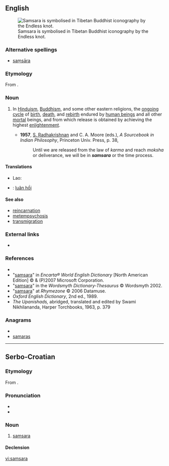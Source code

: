 ==English==
[[File:EndlessKnot03d.png|thumb|right|Samsara is symbolised in Tibetan Buddhist iconography by the Endless knot.]]
===Alternative spellings===
* [[saṃsāra]]

===Etymology===
From {{etyl|sa}} {{term|संसार|sc=Deva|tr=saṃ-sāra|lang=sa}}.

===Noun===
{{en-noun|-}}

# {{context|philosophy|religion}} In [[Hinduism]], [[Buddhism]], and some other eastern religions, the [[ongoing]] [[cycle]] of [[birth]], [[death]], and [[rebirth]] endured by [[human being]]s and all other [[mortal]] beings, and from which release is obtained by achieving the highest [[enlightenment]].
#* '''1957''', [[w:Sarvepalli_Radhakrishnan|S. Radhakrishnan]] and C. A. Moore (eds.), ''A Sourcebook in Indian Philosophy'', Princeton Univ. Press, p. 38,
#*: Until we are released from the law of ''karma'' and reach ''moksha'' or deliverance, we will be in '''''samsara''''' or the time process.

====Translations====
{{trans-top|cycle of reincarnation}}
* Lao: {{t-|lo|ສັງສາລະວັດ|tr=sangsaala-wat|sc=Laoo|xs=Lao}}
{{trans-mid}}
{{trans-bottom}}

{{checktrans-top}}
* {{ttbc|Vietnamese}}: [[luân hồi]]
{{trans-mid}}
{{trans-bottom}}


====See also====
* [[reincarnation]]
* [[metempsychosis]]
* [[transmigration]]

===External links===
* {{pedialite}}

===References===
* {{R:Dictionary.com}}
* "[http://encarta.msn.com/dictionary_/samsara.html samsara]" in ''Encarta® World English Dictionary'' [North American Edition] © & (P)2007 Microsoft Corporation.
* "[http://www.wordsmyth.net/live/home.php?script=search&matchent=samsara&matchtype=exact samsara]" in the ''Wordsmyth Dictionary-Thesaurus'' © Wordsmyth 2002.
* "[http://www.rhymezone.com/r/rhyme.cgi?Word=samsara samsara]" at ''Rhymezone'' © 2006 Datamuse.
* ''Oxford English Dictionary'', 2nd ed., 1989.
* ''The Upanishads,'' abridged, translated and edited by Swami Nikhilananda, Harper Torchbooks, 1963, p. 379

===Anagrams===
* {{alphagram|aaamrss}}
* [[samaras#English|samaras]]

----

==Serbo-Croatian==

===Etymology===
From {{etyl|sa|sh}} {{term|sc=Deva|संसार|tr=saṃ-sāra|lang=sa}}.

===Pronunciation===
* {{IPA|/samsǎra/|lang=sh}}
* {{hyphenation|sam|sa|ra}}

===Noun===
{{sh-noun|g=f|head=samsàra|r|самсара|самса̀ра}}

# {{uncountable|lang=sh}} [[#English|samsara]]

====Declension====
{{sh-decl-noun|pl=sg
|samsara|
|samsare|
|samsari|
|samsaru|
|samsaro|
|samsari|
|samsarom|
}}

[[vi:samsara]]